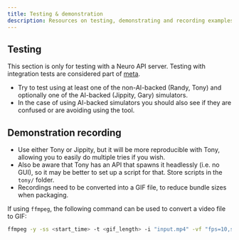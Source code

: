 ```yaml
---
title: Testing & demonstration
description: Resources on testing, demonstrating and recording examples.
---
```



## Testing

<Aside>

This section is only for testing with a Neuro API server.
Testing with integration tests are considered part of [meta](/docs/meta/contributors/meta).

</Aside>

- Try to test using at least one of the non-AI-backed (Randy, Tony) and optionally one of the AI-backed (Jippity, Gary) simulators.
- In the case of using AI-backed simulators you should also see if they are confused or are avoiding using the tool.

## Demonstration recording

- Use either Tony or Jippity, but it will be more reproducible with Tony, allowing you to easily do multiple tries if you wish.
- Also be aware that Tony has an API that spawns it headlessly (i.e. no GUI), so it may be better to set up a script for that. Store scripts in the `tony/` folder.
- Recordings need to be converted into a GIF file, to reduce bundle sizes when packaging.

<Aside type="tip">

If using `ffmpeg`, the following command can be used to convert a video file to GIF:

```bash
ffmpeg -y -ss <start_time> -t <gif_length> -i "input.mp4" -vf "fps=10,split[s0][s1];[s0]palettegen[p];[s1][p]paletteuse" -loop 0 output.gif
```

</Aside>
